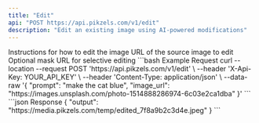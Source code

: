 ```yaml
---
title: "Edit"
api: "POST https://api.pikzels.com/v1/edit"
description: "Edit an existing image using AI-powered modifications"
---
```


<ParamField body="prompt" type="string" required>
  Instructions for how to edit the image
</ParamField>

<ParamField body="image_url" type="string" required>
  URL of the source image to edit
</ParamField>

<ParamField body="mask_url" type="string">
  Optional mask URL for selective editing
</ParamField>

<RequestExample>
```bash Example Request
curl --location --request POST 'https://api.pikzels.com/v1/edit' \
--header 'X-Api-Key: YOUR_API_KEY' \
--header 'Content-Type: application/json' \
--data-raw '{
  "prompt": "make the cat blue",
  "image_url": "https://images.unsplash.com/photo-1514888286974-6c03e2ca1dba"
}'
```
</RequestExample>

<ResponseExample>
```json Response
{
  "output": "https://media.pikzels.com/temp/edited_7f8a9b2c3d4e.jpeg"
}
```
</ResponseExample>